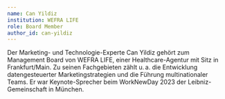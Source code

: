 ```yaml
---
name: Can Yildiz
institution: WEFRA LIFE
role: Board Member
author_id: can-yildiz
---
```


Der Marketing- und Technologie-Experte Can Yildiz gehört zum Management Board von WEFRA LIFE, einer Healthcare-Agentur mit Sitz in Frankfurt/Main. Zu seinen Fachgebieten zählt u. a. die Entwicklung datengesteuerter Marketingstrategien und die Führung multinationaler Teams. Er war Keynote-Sprecher beim WorkNewDay 2023 der Leibniz-Gemeinschaft in München.
